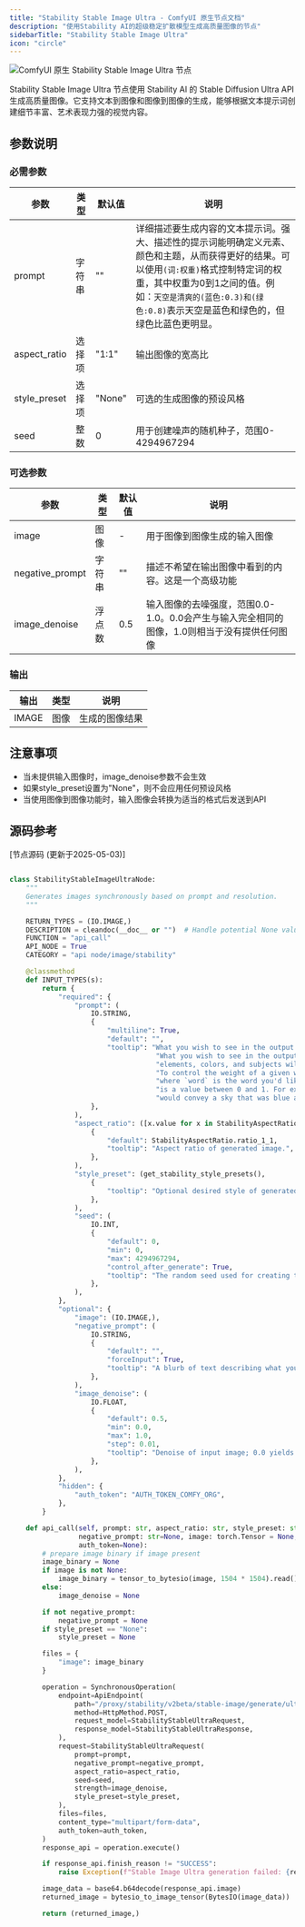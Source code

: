 ```yaml
---
title: "Stability Stable Image Ultra - ComfyUI 原生节点文档"
description: "使用Stability AI的超级稳定扩散模型生成高质量图像的节点"
sidebarTitle: "Stability Stable Image Ultra"
icon: "circle"
---
```


![ComfyUI 原生 Stability Stable Image Ultra 节点](/images/built-in-nodes/api_nodes/stability/stability-stable-image-ultra.jpg)

Stability Stable Image Ultra 节点使用 Stability AI 的 Stable Diffusion Ultra API 生成高质量图像。它支持文本到图像和图像到图像的生成，能够根据文本提示词创建细节丰富、艺术表现力强的视觉内容。

## 参数说明

### 必需参数

| 参数         | 类型   | 默认值 | 说明                                                                                                                                                                                                                                                        |
| ------------ | ------ | ------ | ----------------------------------------------------------------------------------------------------------------------------------------------------------------------------------------------------------------------------------------------------------- |
| prompt       | 字符串 | ""     | 详细描述要生成内容的文本提示词。强大、描述性的提示词能明确定义元素、颜色和主题，从而获得更好的结果。可以使用`(词:权重)`格式控制特定词的权重，其中权重为0到1之间的值。例如：`天空是清爽的(蓝色:0.3)和(绿色:0.8)`表示天空是蓝色和绿色的，但绿色比蓝色更明显。 |
| aspect_ratio | 选择项 | "1:1"  | 输出图像的宽高比                                                                                                                                                                                                                                            |
| style_preset | 选择项 | "None" | 可选的生成图像的预设风格                                                                                                                                                                                                                                    |
| seed         | 整数   | 0      | 用于创建噪声的随机种子，范围0-4294967294                                                                                                                                                                                                                    |

### 可选参数

| 参数            | 类型   | 默认值 | 说明                                                                                        |
| --------------- | ------ | ------ | ------------------------------------------------------------------------------------------- |
| image           | 图像   | -      | 用于图像到图像生成的输入图像                                                                |
| negative_prompt | 字符串 | ""     | 描述不希望在输出图像中看到的内容。这是一个高级功能                                          |
| image_denoise   | 浮点数 | 0.5    | 输入图像的去噪强度，范围0.0-1.0。0.0会产生与输入完全相同的图像，1.0则相当于没有提供任何图像 |

### 输出

| 输出  | 类型 | 说明           |
| ----- | ---- | -------------- |
| IMAGE | 图像 | 生成的图像结果 |

## 注意事项

- 当未提供输入图像时，image_denoise参数不会生效
- 如果style_preset设置为"None"，则不会应用任何预设风格
- 当使用图像到图像功能时，输入图像会转换为适当的格式后发送到API

## 源码参考

[节点源码 (更新于2025-05-03)]

```python

class StabilityStableImageUltraNode:
    """
    Generates images synchronously based on prompt and resolution.
    """

    RETURN_TYPES = (IO.IMAGE,)
    DESCRIPTION = cleandoc(__doc__ or "")  # Handle potential None value
    FUNCTION = "api_call"
    API_NODE = True
    CATEGORY = "api node/image/stability"

    @classmethod
    def INPUT_TYPES(s):
        return {
            "required": {
                "prompt": (
                    IO.STRING,
                    {
                        "multiline": True,
                        "default": "",
                        "tooltip": "What you wish to see in the output image. A strong, descriptive prompt that clearly defines" +
                                    "What you wish to see in the output image. A strong, descriptive prompt that clearly defines" +
                                    "elements, colors, and subjects will lead to better results. " +
                                    "To control the weight of a given word use the format `(word:weight)`," +
                                    "where `word` is the word you'd like to control the weight of and `weight`" +
                                    "is a value between 0 and 1. For example: `The sky was a crisp (blue:0.3) and (green:0.8)`" +
                                    "would convey a sky that was blue and green, but more green than blue."
                    },
                ),
                "aspect_ratio": ([x.value for x in StabilityAspectRatio],
                    {
                        "default": StabilityAspectRatio.ratio_1_1,
                        "tooltip": "Aspect ratio of generated image.",
                    },
                ),
                "style_preset": (get_stability_style_presets(),
                    {
                        "tooltip": "Optional desired style of generated image.",
                    },
                ),
                "seed": (
                    IO.INT,
                    {
                        "default": 0,
                        "min": 0,
                        "max": 4294967294,
                        "control_after_generate": True,
                        "tooltip": "The random seed used for creating the noise.",
                    },
                ),
            },
            "optional": {
                "image": (IO.IMAGE,),
                "negative_prompt": (
                    IO.STRING,
                    {
                        "default": "",
                        "forceInput": True,
                        "tooltip": "A blurb of text describing what you do not wish to see in the output image. This is an advanced feature."
                    },
                ),
                "image_denoise": (
                    IO.FLOAT,
                    {
                        "default": 0.5,
                        "min": 0.0,
                        "max": 1.0,
                        "step": 0.01,
                        "tooltip": "Denoise of input image; 0.0 yields image identical to input, 1.0 is as if no image was provided at all.",
                    },
                ),
            },
            "hidden": {
                "auth_token": "AUTH_TOKEN_COMFY_ORG",
            },
        }

    def api_call(self, prompt: str, aspect_ratio: str, style_preset: str, seed: int,
                 negative_prompt: str=None, image: torch.Tensor = None, image_denoise: float=None,
                 auth_token=None):
        # prepare image binary if image present
        image_binary = None
        if image is not None:
            image_binary = tensor_to_bytesio(image, 1504 * 1504).read()
        else:
            image_denoise = None

        if not negative_prompt:
            negative_prompt = None
        if style_preset == "None":
            style_preset = None

        files = {
            "image": image_binary
        }

        operation = SynchronousOperation(
            endpoint=ApiEndpoint(
                path="/proxy/stability/v2beta/stable-image/generate/ultra",
                method=HttpMethod.POST,
                request_model=StabilityStableUltraRequest,
                response_model=StabilityStableUltraResponse,
            ),
            request=StabilityStableUltraRequest(
                prompt=prompt,
                negative_prompt=negative_prompt,
                aspect_ratio=aspect_ratio,
                seed=seed,
                strength=image_denoise,
                style_preset=style_preset,
            ),
            files=files,
            content_type="multipart/form-data",
            auth_token=auth_token,
        )
        response_api = operation.execute()

        if response_api.finish_reason != "SUCCESS":
            raise Exception(f"Stable Image Ultra generation failed: {response_api.finish_reason}.")

        image_data = base64.b64decode(response_api.image)
        returned_image = bytesio_to_image_tensor(BytesIO(image_data))

        return (returned_image,)


```